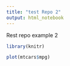 ```yaml
---
title: "test Repo 2"
output: html_notebook
---
```


Rest repo example 2

```r
library(knitr)

plot(mtcars$mpg)

```


```python




```

